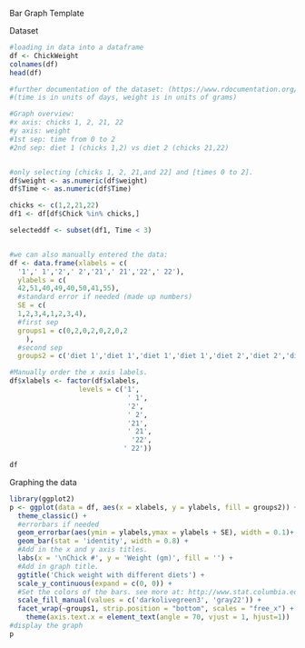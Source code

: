 Bar Graph Template


Dataset
```{r}
#loading in data into a dataframe
df <- ChickWeight
colnames(df)
head(df)

#further documentation of the dataset: (https://www.rdocumentation.org/packages/datasets/versions/3.6.2/topics/ChickWeight)
#(time is in units of days, weight is in units of grams)

#Graph overview:
#x axis: chicks 1, 2, 21, 22
#y axis: weight
#1st sep: time from 0 to 2
#2nd sep: diet 1 (chicks 1,2) vs diet 2 (chicks 21,22)


#only selecting [chicks 1, 2, 21,and 22] and [times 0 to 2].
df$weight <- as.numeric(df$weight)
df$Time <- as.numeric(df$Time)

chicks <- c(1,2,21,22)
df1 <- df[df$Chick %in% chicks,]

selecteddf <- subset(df1, Time < 3)


#we can also manually entered the data:
df <- data.frame(xlabels = c(
  '1',' 1','2',' 2','21',' 21','22',' 22'),
  ylabels = c(
  42,51,40,49,40,50,41,55),
  #standard error if needed (made up numbers)
  SE = c(
  1,2,3,4,1,2,3,4),
  #first sep
  groups1 = c(0,2,0,2,0,2,0,2
    ),
  #second sep
  groups2 = c('diet 1','diet 1','diet 1','diet 1','diet 2','diet 2','diet 2','diet 2'))

#Manually order the x axis labels.
df$xlabels <- factor(df$xlabels,        
                 levels = c('1',
                             ' 1',
                             '2',
                             ' 2',
                             '21',
                             ' 21',
                              '22',
                            ' 22'))

df
```


Graphing the data

```{r}
library(ggplot2)
p <- ggplot(data = df, aes(x = xlabels, y = ylabels, fill = groups2)) + 
  theme_classic() +
  #errorbars if needed
  geom_errorbar(aes(ymin = ylabels,ymax = ylabels + SE), width = 0.1)+
  geom_bar(stat = 'identity', width = 0.8) +
  #Add in the x and y axis titles.
  labs(x = '\nChick #', y = 'Weight (gm)', fill = '') +
  #Add in graph title.
  ggtitle('Chick weight with different diets') +
  scale_y_continuous(expand = c(0, 0)) +
  #Set the colors of the bars. see more at: http://www.stat.columbia.edu/~tzheng/files/Rcolor.pdf
  scale_fill_manual(values = c('darkolivegreen3', 'gray22')) +
  facet_wrap(~groups1, strip.position = "bottom", scales = "free_x") +
    theme(axis.text.x = element_text(angle = 70, vjust = 1, hjust=1))
#display the graph
p

```

